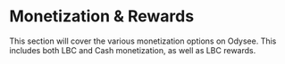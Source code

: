 # Monetization & Rewards

This section will cover the various monetization options on Odysee. This includes both LBC and Cash monetization, as well as LBC rewards.


<div class="container" style={{ padding: 0 }}>
  <div class="row">
    <div class="col col--3 margin-bottom--lg">
      <ThumbnailCard
        title="Rewards"
        faIcon="fa-circle-play"
        description="Overview of Odysee's LBC rewards."
        to={'/category/rewards'}
        thumbnail="https://placehold.co/1200x600"
      />
    </div>
    <div class="col col--3 margin-bottom--lg">
      <ThumbnailCard
        title="Earnings Per View"
        description="Odysee's core monetization."
        to={'/category/earnings-per-view'}
        thumbnail="https://placehold.co/1200x600"
      />
    </div>
    <div class="col col--3 margin-bottom--lg">
      <ThumbnailCard
        title="LBC Tipping"
        description="Sending and receiving LBC tips."
        to={'/category/lbc-tipping'}
        thumbnail="https://placehold.co/1200x600"
      />
    </div>
    <div class="col col--3 margin-bottom--lg">
      <ThumbnailCard
        title="Cash Tipping"
        description="Sending and receiving cash tips."
        to={'/category/cash-tipping'}
        thumbnail="https://placehold.co/1200x600"
      />
    </div>
    <div class="col col--3 margin-bottom--lg">
      <ThumbnailCard
        title="Hyperchats & Comment Tips"
        description="Sending a tip through comments and livechats."
        to={'/category-monetization/hyperchats'}
        thumbnail="https://placehold.co/1200x600"
      />
    </div>
  </div>
</div>
